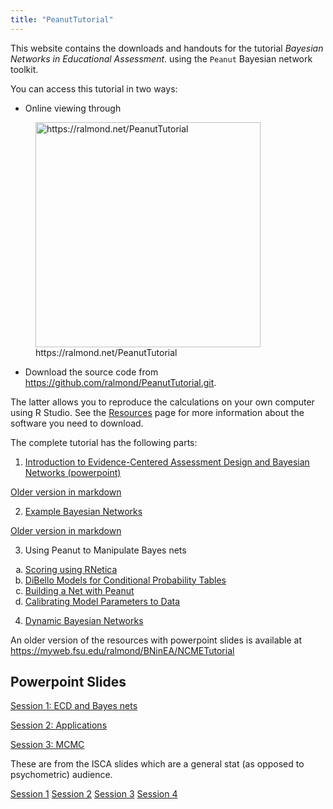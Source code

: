 ```yaml
---
title: "PeanutTutorial"
---
```


This website contains the downloads and handouts for the tutorial *Bayesian Networks in Educational Assessment*. using the `Peanut` Bayesian network toolkit.

You can access this tutorial in two ways:

-   Online viewing through

![https://ralmond.net/PeanutTutorial](img/peanut-tutorial-qr.png){height="360"}

-   Download the source code from <https://github.com/ralmond/PeanutTutorial.git>.

The latter allows you to reproduce the calculations on your own computer using R Studio. See the [Resources](Resources.qmd) page for more information about the software you need to download.

The complete tutorial has the following parts:

1.  [Introduction to Evidence-Centered Assessment Design and Bayesian Networks (powerpoint)](2025BNSessionI.pptx)

[Older version in markdown](ECD.qmd)

2.  [Example Bayesian Networks](2025BNSessionII.pptx)

[Older version in markdown](BayesNets.qmd)

3.  Using Peanut to Manipulate Bayes nets

<!-- -->

a.  [Scoring using RNetica](Scoring.qmd)
b.  [DiBello Models for Conditional Probability Tables](DiBelloModels.qmd)
c.  [Building a Net with Peanut](Building.qmd)
d.  [Calibrating Model Parameters to Data](Updating.qmd)

<!-- -->

4.  [Dynamic Bayesian Networks](Dynamic.qmd)

An older version of the resources with powerpoint slides is available at <https://myweb.fsu.edu/ralmond/BNinEA/NCMETutorial>

## Powerpoint Slides

[Session 1: ECD and Bayes nets](https://myweb.fsu.edu/ralmond/BNinEA/NCMETutorial/2021%20BN%20Session%20I.pptx)

[Session 2: Applications](https://myweb.fsu.edu/ralmond/BNinEA/NCMETutorial/2021%20BN%20Session%20II.pptx)

[Session 3: MCMC](https://myweb.fsu.edu/ralmond/BNinEA/NCMETutorial/2021%20BN%20Session%20IV_MCMC.pptx)

These are from the ISCA slides which are a general stat (as opposed to psychometric) audience.

[Session 1](BNGeneralSession1.pptx) [Session 2](BNGeneralSession2.pptx) [Session 3](BNGeneralSession3.pptx) [Session 4](BNGeneralSession4.pptx)
